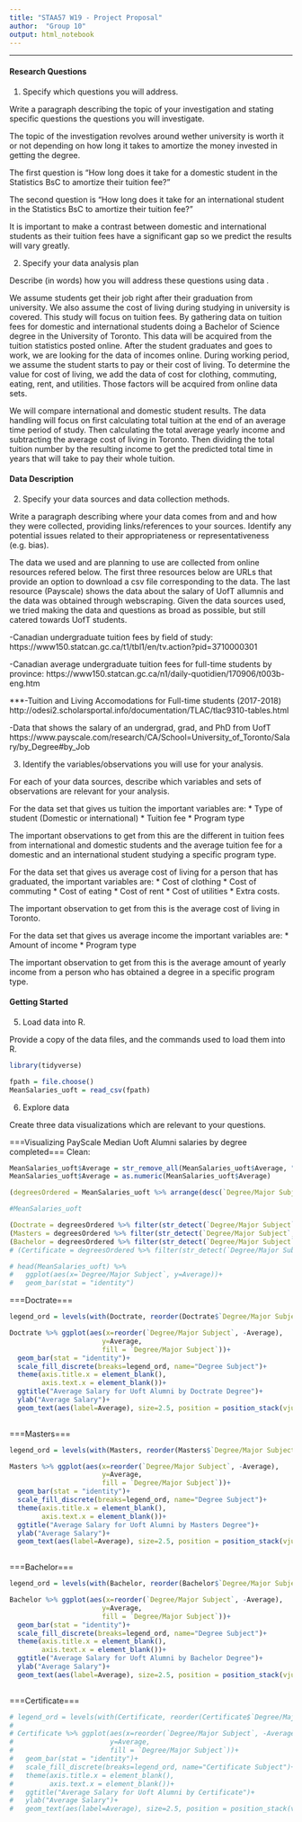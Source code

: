 ```yaml
---
title: "STAA57 W19 - Project Proposal"
author:  "Group 10"
output: html_notebook
---
```


***

#### Research Questions

1. Specify which questions you will address.

Write a paragraph describing the topic of your investigation and stating specific questions the questions you will investigate.

The topic of the investigation revolves around wether university is worth it or not depending on how long it takes to amortize the money invested in getting the degree.

The first question is "How long does it take for a domestic student in the Statistics BsC to amortize their tuition fee?"

The second question is "How long does it take for an international student in the Statistics BsC to amortize their tuition fee?"

It is important to make a contrast between domestic and international students as their tuition fees have a significant gap so we predict the results will vary greatly.


2. Specify your data analysis plan 

Describe (in words) how you will address these questions using data .

We assume students get their job right after their graduation from university. We also assume the cost of living during studying in university is covered. This study will focus on tuition fees. By gathering data on tuition fees for domestic and international students doing a Bachelor of Science degree in the University of Toronto. This data will be acquired from the tuition statistics posted online. After the student graduates and goes to work, we are looking for the data of incomes online. During working period, we assume the student starts to pay or their cost of living. To determine the value for cost of living, we add the data of cost for clothing, commuting, eating, rent, and utilities. Those factors will be acquired from online data sets.

We will compare international and domestic student results. The data handling will focus on first calculating total tuition at the end of an average time period of study. Then calculating the total average yearly income and subtracting the average cost of living in Toronto. Then dividing the total tuition number by the resulting income to get the predicted total time in years that will take to pay their whole tuition.

#### Data Description

2. Specify your data sources and data collection methods.

Write a paragraph describing where your data comes from and and how they were collected, providing links/references to your sources. Identify any potential issues related to their appropriateness or representativeness (e.g. bias). 

The data we used and are planning to use are collected from online resources refered below. The first three resources below are URLs that provide an option to download a csv file corresponding to the data. The last resource (Payscale) shows the data about the salary of UofT allumnis and the data was obtained through webscraping.
Given the data sources used, we tried making the data and questions as broad as possible, but still catered towards UofT students.


-Canadian undergraduate tuition fees by field of study:
https://www150.statcan.gc.ca/t1/tbl1/en/tv.action?pid=3710000301

-Canadian average undergraduate tuition fees for full-time students by province:
https://www150.statcan.gc.ca/n1/daily-quotidien/170906/t003b-eng.htm

***-Tuition and Living Accomodations for Full-time students (2017-2018)
http://odesi2.scholarsportal.info/documentation/TLAC/tlac9310-tables.html

-Data that shows the salary of an undergrad, grad, and PhD from UofT
https://www.payscale.com/research/CA/School=University_of_Toronto/Salary/by_Degree#by_Job



3. Identify the variables/observations you will use for your analysis.

For each of your data sources, describe which variables and sets of observations are relevant for your analysis.

For the data set that gives us tuition the important variables are:
* Type of student (Domestic or international)
* Tuition fee
* Program type

The important observations to get from this are the different in tuition fees from international and domestic students and the average tuition fee for a domestic and an international student studying a specific program type.

For the data set that gives us average cost of living for a person that has graduated, the important variables are:
* Cost of clothing
* Cost of commuting
* Cost of eating
* Cost of rent
* Cost of utilities
* Extra costs.

The important observation to get from this is the average cost of living in Toronto.

For the data set that gives us average income the important variables are:
* Amount of income 
* Program type

The important observation to get from this is the average amount of yearly income from a person who has obtained a degree in a specific program type.

#### Getting Started 


5. Load data into R.

Provide a copy of the data files, and the commands used to load them into R. 

```r
library(tidyverse)
```

```r
fpath = file.choose()
MeanSalaries_uoft = read_csv(fpath)
```


6. Explore data 

Create three data visualizations which are relevant to your questions.

===Visualizing PayScale Median Uoft Alumni salaries by degree completed===
Clean:
```r
MeanSalaries_uoft$Average = str_remove_all(MeanSalaries_uoft$Average, "\\D")
MeanSalaries_uoft$Average = as.numeric(MeanSalaries_uoft$Average)
```


```r
(degreesOrdered = MeanSalaries_uoft %>% arrange(desc(`Degree/Major Subject`)))
```

```r
#MeanSalaries_uoft

(Doctrate = degreesOrdered %>% filter(str_detect(`Degree/Major Subject`, "Doc")))
(Masters = degreesOrdered %>% filter(str_detect(`Degree/Major Subject`, "Master")))
(Bachelor = degreesOrdered %>% filter(str_detect(`Degree/Major Subject`, "Bachelor")))
# (Certificate = degreesOrdered %>% filter(str_detect(`Degree/Major Subject`, "Certificate")))

# head(MeanSalaries_uoft) %>% 
#   ggplot(aes(x=`Degree/Major Subject`, y=Average))+
#   geom_bar(stat = "identity")
```
===Doctrate===
```r
legend_ord = levels(with(Doctrate, reorder(Doctrate$`Degree/Major Subject`, -Average)))

Doctrate %>% ggplot(aes(x=reorder(`Degree/Major Subject`, -Average),
                       y=Average,
                       fill = `Degree/Major Subject`))+
  geom_bar(stat = "identity")+
  scale_fill_discrete(breaks=legend_ord, name="Degree Subject")+
  theme(axis.title.x = element_blank(),
        axis.text.x = element_blank())+
  ggtitle("Average Salary for Uoft Alumni by Doctrate Degree")+
  ylab("Average Salary")+
  geom_text(aes(label=Average), size=2.5, position = position_stack(vjust = 0.9))
  
```

===Masters===

```r
legend_ord = levels(with(Masters, reorder(Masters$`Degree/Major Subject`, -Average)))

Masters %>% ggplot(aes(x=reorder(`Degree/Major Subject`, -Average),
                       y=Average,
                       fill = `Degree/Major Subject`))+
  geom_bar(stat = "identity")+
  scale_fill_discrete(breaks=legend_ord, name="Degree Subject")+
  theme(axis.title.x = element_blank(),
        axis.text.x = element_blank())+
  ggtitle("Average Salary for Uoft Alumni by Masters Degree")+
  ylab("Average Salary")+
  geom_text(aes(label=Average), size=2.5, position = position_stack(vjust = 0.9))
  
```

===Bachelor===

```r
legend_ord = levels(with(Bachelor, reorder(Bachelor$`Degree/Major Subject`, -Average)))

Bachelor %>% ggplot(aes(x=reorder(`Degree/Major Subject`, -Average),
                       y=Average,
                       fill = `Degree/Major Subject`))+
  geom_bar(stat = "identity")+
  scale_fill_discrete(breaks=legend_ord, name="Degree Subject")+
  theme(axis.title.x = element_blank(),
        axis.text.x = element_blank())+
  ggtitle("Average Salary for Uoft Alumni by Bachelor Degree")+
  ylab("Average Salary")+
  geom_text(aes(label=Average), size=2.5, position = position_stack(vjust = 0.9))
  
```

===Certificate===

```r
# legend_ord = levels(with(Certificate, reorder(Certificate$`Degree/Major Subject`, -Average)))
# 
# Certificate %>% ggplot(aes(x=reorder(`Degree/Major Subject`, -Average),
#                        y=Average,
#                        fill = `Degree/Major Subject`))+
#   geom_bar(stat = "identity")+
#   scale_fill_discrete(breaks=legend_ord, name="Certificate Subject")+
#   theme(axis.title.x = element_blank(),
#         axis.text.x = element_blank())+
#   ggtitle("Average Salary for Uoft Alumni by Certificate")+
#   ylab("Average Salary")+
#   geom_text(aes(label=Average), size=2.5, position = position_stack(vjust = 0.9))
  
```